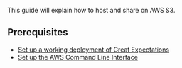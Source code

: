 

This guide will explain how to host and share <TechnicalTag relative="../../../../" tag="data_docs" text="Data Docs" /> on AWS S3.

## Prerequisites

<Prerequisites>

- [Set up a working deployment of Great Expectations](/docs/guides/setup/setup_overview)
- [Set up the AWS Command Line Interface](https://aws.amazon.com/cli/)

</Prerequisites>
